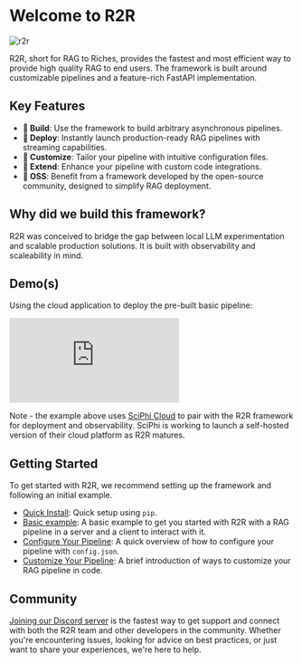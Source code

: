 
# Welcome to R2R

![r2r](./r2r.png)

<GithubButtons />

R2R, short for RAG to Riches, provides the fastest and most efficient way to provide high quality RAG to end users. The framework is built around customizable pipelines and a feature-rich FastAPI implementation.

## Key Features

- **🔧 Build**: Use the framework to build arbitrary asynchronous pipelines.
- **🚀 Deploy**: Instantly launch production-ready RAG pipelines with streaming capabilities.
- **🧩 Customize**: Tailor your pipeline with intuitive configuration files.
- **🔌 Extend**: Enhance your pipeline with custom code integrations.
- **🤖 OSS**: Benefit from a framework developed by the open-source community, designed to simplify RAG deployment.


## Why did we build this framework?

R2R was conceived to bridge the gap between local LLM experimentation and scalable production solutions. It is built with observability and scaleability in mind.

## Demo(s)

Using the cloud application to deploy the pre-built basic pipeline:

<iframe src="https://www.loom.com/embed/e3b934b554484787b005702ced650ac9" frameborder="0" webkitallowfullscreen mozallowfullscreen allowfullscreen style={{ width: '100%', height: '400px', border: 'none' }}></iframe>

Note - the example above uses [SciPhi Cloud](https://app.sciphi.ai) to pair with the R2R framework for deployment and observability. SciPhi is working to launch a self-hosted version of their cloud platform as R2R matures.


## Getting Started

To get started with R2R, we recommend setting up the framework and following an initial example.

- [Quick Install](/getting-started/quick-install): Quick setup using `pip`.
- [Basic example](/getting-started/basic-example): A basic example to get you started with R2R with a RAG pipeline in a server and a client to interact with it.
- [Configure Your Pipeline](/getting-started/configure-your-pipeline): A quick overview of how to configure your pipeline with `config.json`.
- [Customize Your Pipeline](/getting-started/customize-your-pipeline): A brief introduction of ways to customize your RAG pipeline in code.

## Community

[Joining our Discord server](https://discord.gg/p6KqD2kjtB) is the fastest way to get support and connect with both the R2R team and other developers in the community.
Whether you're encountering issues, looking for advice on best practices, or just want to share your experiences, we're here to help.
